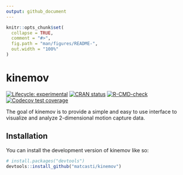 ```yaml
---
output: github_document
---
```


<!-- README.md is generated from README.Rmd. Please edit that file -->

```r
knitr::opts_chunk$set(
  collapse = TRUE,
  comment = "#>",
  fig.path = "man/figures/README-",
  out.width = "100%"
)
```

# kinemov

<!-- badges: start -->
[![Lifecycle: experimental](https://img.shields.io/badge/lifecycle-experimental-orange.svg)](https://lifecycle.r-lib.org/articles/stages.html#experimental)
[![CRAN status](https://www.r-pkg.org/badges/version/kinemov)](https://CRAN.R-project.org/package=kinemov)
[![R-CMD-check](https://github.com/matcasti/kinemov/actions/workflows/R-CMD-check.yaml/badge.svg)](https://github.com/matcasti/kinemov/actions/workflows/R-CMD-check.yaml)
[![Codecov test coverage](https://codecov.io/gh/matcasti/kinemov/branch/master/graph/badge.svg)](https://app.codecov.io/gh/matcasti/kinemov?branch=master)
<!-- badges: end -->

The goal of kinemov is to provide a simple and easy to use interface to visualize and analyze 2-dimensional motion capture data.

## Installation

You can install the development version of kinemov like so:

```r
# install.packages("devtools")
devtools::install_github("matcasti/kinemov")
```


